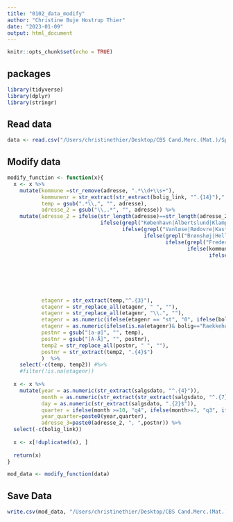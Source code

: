 ```yaml
---
title: "0102_data_modify"
author: "Christine Buje Hostrup Thier"
date: "2023-01-09"
output: html_document
---
```


```r
knitr::opts_chunk$set(echo = TRUE)
```

## packages
```r
library(tidyverse)
library(dplyr)
library(stringr)
```


## Read data
```r
data <- read.csv("/Users/christinethier/Desktop/CBS Cand.Merc.(Mat.)/Speciale/XGBoost - R/database/0101_data_read_new.csv",header = TRUE)
```

## Modify data
```r
modify_function <- function(x){
  x <- x %>% 
    mutate(kommune =str_remove(adresse, ".*\\d+\\s+"),
           kommunenr = str_extract(str_extract(bolig_link, "^.{14}"),".{3}$"),
           temp = gsub(".*\\,", "", adresse),
           adresse_2 = gsub("\\,.*", "", adresse)) %>% 
    mutate(adresse_2 = ifelse(str_length(adresse)==str_length(adresse_2),
                              ifelse(grepl("København|Albertslund|Klampenborg",kommune),gsub(".{18}$", "", adresse_2),
                                     ifelse(grepl("Vanløse|Rødovre|Kastrup|Værløse|Brøndby",kommune),gsub(".{14}$","",adresse_2),
                                            ifelse(grepl("Brønshøj|Hellerup|Nordhavn|Ballerup|Gentofte|Bagsværd|Glostrup|Hvidovre|Tasstrup|Roskilde",kommune),gsub(".{15}$", "",adresse_2),
                                                   ifelse(grepl("Frederiksberg C|Charlottenlund|Kongens Lyngby",kommune),gsub(".{21}$","",adresse_2),
                                                          ifelse(kommune=="Frederiksberg ",gsub(".{19}$","",adresse_2),
                                                                 ifelse(kommune=="Valby ",gsub(".{11}$","",adresse_2), 
                                                                        ifelse(grepl("Søborg|Herlev|Dragør",kommune),gsub(".{12}$","",adresse_2),
                                                                               ifelse(grepl("Måløv|Ishøj|Virum",kommune),gsub(".{11}$","",adresse_2),
                                                                                      ifelse(grepl("Skovlunde",kommune),gsub(".{16}$","",adresse_2),
                                                                                             ifelse(grepl("Dyssegård|Hedehusene|Vallensbæk",kommune),gsub(".{17}$","",adresse_2),
                                                                                                    ifelse(grepl("Vallensbæk Strand",kommune),gsub(".{24}$","",adresse_2),
                                                                                                           ifelse(kommune=="Brøndby Strand",gsub(".{7}$","",adresse_2),adresse_2)))))))))))), adresse_2),
           etagenr = str_extract(temp,"^.{3}"),
           etagenr = str_replace_all(etagenr, " ", ""),
           etagenr = str_replace_all(etagenr, "\\.", ""),
           etagenr = as.numeric(ifelse(etagenr == "st", "0", ifelse(bolig == "Villa", "0", etagenr))),
           etagenr = as.numeric(ifelse(is.na(etagenr)& bolig=="Raekkehus", "0", etagenr)),
           postnr = gsub("[a-ø]", "", temp),
           postnr = gsub("[A-Å]", "", postnr),
           temp2 = str_replace_all(postnr, " ", ""),
           postnr = str_extract(temp2, ".{4}$")
           )  %>% 
    select(-c(temp, temp2)) #%>% 
    #filter(!is.na(etagenr))
  
  x <- x %>% 
    mutate(year = as.numeric(str_extract(salgsdato, "^.{4}")),
           month = as.numeric(str_extract(str_extract(salgsdato, "^.{7}"), ".{2}$")),
           day = as.numeric(str_extract(salgsdato, ".{2}$")),
           quarter = ifelse(month >=10, "q4", ifelse(month>=7, "q3", ifelse(month >=4,"q2","q1"))),
           year_quarter=paste0(year,quarter),
           adresse_3=paste0(adresse_2, ", ",postnr)) %>% 
  select(-c(bolig_link))
  
  x <- x[!duplicated(x), ]
  
  return(x)
}
```

```r
mod_data <- modify_function(data)
```

## Save Data
```r
write.csv(mod_data, "/Users/christinethier/Desktop/CBS Cand.Merc.(Mat.)/Speciale/XGBoost - R/database/0102_data_modify_new.csv", row.names=FALSE)
```

